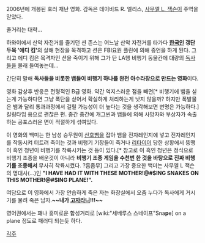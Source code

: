 2006년에 개봉된 호러 재난 영화. 
감독은 데이비드 R. 엘리스, [[사무엘 L. 잭슨]]이 주역을 맏았다.

줄거리는 대략...

하와이에서 산악 자전거를 즐기던 션 존스는 어느날 산악 자전거를 타가다 '''[[한국인]] 갱단두목 '에디 킴' '''의 살해 현장을 목격하고 션은 FBI요원 플린에 의해 증언을 하게 된다. 그리고 에디 킴은 목격자인 션을 죽이기 위해 그가 탄 LA행 비행기 동물칸에 대량의 [[독사]]들을 몰래 들여놓는데...

간단히 말해 '''독사들을 비롯한 뱀들이 비행기 하나를 완전 아수라장으로 만드는 영화'''이다.

영화 감상후 반응은 전형적인 B급 영화. 약간 억지스러운 점을 빼면[* 비행기에 뱀을 싣는게 가능하다면 그냥 폭탄을 싣어서 확실하게 처리하는게 낫지 않을까? 하지만 폭발물은 뱀과 달리 통과과정에서 걸릴 가능성이 더 높다는 것을 생각해보면 변명은 가능하다.] 킬링타임 용으로 괜찮은 편. 중간 중간에 개그씬과 뱀들에 의해 사망자와 부상자가 속출하는 공포스러운 면이 적절하게 섞여있다.

이 영화의 백미는 한 남성 승무원이 [[산호뱀]]을 잡아 뱀을 전자레인지에 넣고 전자레인지를 작동시켜 터트려 죽이는 것과 비행기 기장들이 죽거나 [[리타이어]] 당한 상황에서 뚱땡이 흑인 청년이 비행기를 착륙시키는 것 등이 있다.[* 참고로 이 흑인 청년은 정식으로 비행기 조종을 배운것이 아니라 '''비행기 조종 게임을 수천번 한 것을 바탕으로 진짜 비행기를 조종해서''' 무사히 착륙시켰다. ?흠좀무]  그리고 가장 중요한 백미는 사무엘 L 잭슨의 명대사(...)인 '''"I HAVE HAD IT WITH THESE MOTHER!@#$ING SNAKES ON THIS MOTHER!@#$ING PLANE!".'''

여담으로 이 영화에서 가장 안습하게 죽은 자는 화장실에서 오줌 누다가 독사에게 거시기를 물려 죽은 남자.'''~~내가 [[고자]]라니!!!~~'''

영어권에서는 꽤나 흥미로운 합성거리로 [wiki:"세베루스 스네이프"Sna'''p'''e] on a plane 정도로 패러디 되는듯 하다.

[[각주]]
